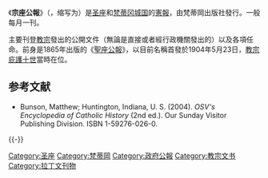 《'''宗座公報'''》（{{lang-la|''Acta Apostolicae Sedis''}}，缩写为{{lang|la|AAS}}）是[[圣座|圣座]]和[[梵蒂冈城国|梵蒂冈城国]]的[[憲報|憲報]]，由梵蒂岡出版社發行。一般每月一刊。

主要刊登[[教宗|教宗]]發出的公開文件（無論是直接或者經行政機關發出的）以及各項任命。前身是1865年出版的《[[聖座公報|聖座公報]]》，以目前名稱首發於1904年5月23日，[[教宗庇護十世|教宗庇護十世]]當時在位。

== 参考文献 ==
{{Reflist}}
{{refbegin}}
* Bunson, Matthew; Huntington, Indiana, U. S. (2004). ''OSV's Encyclopedia of Catholic History'' (2nd ed.). Our Sunday Visitor Publishing Division. ISBN 1-59276-026-0.
{{refend}}

{{-}}
{{教宗相关}}

[[Category:圣座|Category:圣座]]
[[Category:梵蒂岡|Category:梵蒂岡]]
[[Category:政府公報|Category:政府公報]]
[[Category:教宗文书|Category:教宗文书]]
[[Category:拉丁文刊物|Category:拉丁文刊物]]